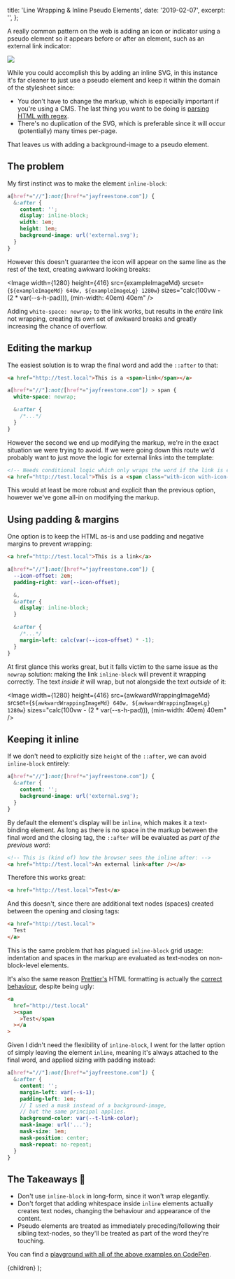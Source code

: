
  title: 'Line Wrapping & Inline Pseudo Elements',
  date: '2019-02-07',
  excerpt: '',
};

A really common pattern on the web is adding an icon or indicator using a pseudo element so it appears before or after an element, such as an external link indicator:

<Image 
  width={1280}
  height={640}
  src={headerImage}
/>

While you could accomplish this by adding an inline SVG, in this instance it's far cleaner to just use a pseudo element and keep it within the domain of the stylesheet since:

- You don't have to change the markup, which is especially important if you're using a CMS. The last thing you want to be doing is [parsing HTML with regex](https://stackoverflow.com/questions/1732348/regex-match-open-tags-except-xhtml-self-contained-tags/1732454#1732454).
- There's no duplication of the SVG, which is preferable since it will occur (potentially) many times per-page.

That leaves us with adding a background-image to a pseudo element.

## The problem

My first instinct was to make the element `inline-block`:

```scss
a[href*="//"]:not([href*="jayfreestone.com"]) {
  &:after {
    content: '';
    display: inline-block;
    width: 1em;
    height: 1em;
    background-image: url('external.svg');
  }
}
```

However this doesn't guarantee the icon will appear on the same line as the rest of the text, creating awkward looking breaks:

<Image 
  width={1280}
  height={416}
  src={exampleImageMd}
  srcset={`${exampleImageMd} 640w, ${exampleImageLg} 1280w`}
  sizes="calc(100vw - (2 * var(--s-h-pad))), (min-width: 40em) 40em"
/>

Adding `white-space: nowrap;` to the link works, but results in the *entire* link not wrapping, creating its own set of awkward breaks and greatly increasing the chance of overflow.

## Editing the markup

The easiest solution is to wrap the final word and add the `::after` to that:

```html
<a href="http://test.local">This is a <span>link</span></a>
```

```scss
a[href*="//"]:not([href*="jayfreestone.com"]) > span {
  white-space: nowrap;

  &:after {
    /*...*/
  }
}
```

However the second we end up modifying the markup, we're in the exact situation we were trying to avoid. If we were going down this route we'd probably want to just move the logic for external links into the template:

```html
<!-- Needs conditional logic which only wraps the word if the link is external. -->
<a href="http://test.local">This is a <span class="with-icon with-icon--external">link</span></a>
```

This would at least be more robust and explicit than the previous option, however we've gone all-in on modifying the markup.

## Using padding & margins

One option is to keep the HTML as-is and use padding and negative margins to prevent wrapping:

```html
<a href="http://test.local">This is a link</a>
```

```scss
a[href*="//"]:not([href*="jayfreestone.com"]) {
  --icon-offset: 2em;
  padding-right: var(--icon-offset);

  &,
  &:after {
    display: inline-block;
  }

  &:after {
    /*...*/
    margin-left: calc(var(--icon-offset) * -1);
  }
}
```

At first glance this works great, but it falls victim to the same issue as the `nowrap` solution: making the link `inline-block` will prevent it wrapping correctly. The text *inside it* will wrap, but not alongside the text *outside* of it:

<Image 
  width={1280}
  height={416}
  src={awkwardWrappingImageMd}
  srcset={`${awkwardWrappingImageMd} 640w, ${awkwardWrappingImageLg} 1280w`}
  sizes="calc(100vw - (2 * var(--s-h-pad))), (min-width: 40em) 40em"
/>

## Keeping it inline 

If we don't need to explicitly size `height` of the `::after`, we can avoid `inline-block` entirely:

```scss
a[href*="//"]:not([href*="jayfreestone.com"]) {
  &:after {
    content: '';
    background-image: url('external.svg');
  }
}
```

By default the element's display will be `inline`, which makes it a text-binding element. As long as there is no space in the markup between the final word and the closing tag, the `::after` will be evaluated as *part of the previous word*:

```html
<!-- This is (kind of) how the browser sees the inline after: -->
<a href="http://test.local">An external link<after /></a>
```

Therefore this works great:

```html
<a href="http://test.local">Test</a>
```

And this doesn't, since there are additional text nodes (spaces) created between the opening and closing tags:

```html
<a href="http://test.local">
  Test
</a>
```

This is the same problem that has plagued `inline-block` grid usage: indentation and spaces in the markup are evaluated as text-nodes on non-block-level elements. 

It's also the same reason [Prettier's](https://prettier.io/) HTML formatting is actually the [correct behaviour](https://twitter.com/svinkle/status/1070327883397283840), despite being ugly:

```html
<a
  href="http://test.local"
  ><span
    >Test</span
  ></a
>
```

Given I didn't need the flexibility of `inline-block`, I went for the latter option of simply leaving the element `inline`, meaning it's always attached to the final word, and applied sizing with padding instead:

```scss
a[href*="//"]:not([href*="jayfreestone.com"]) {
  &:after {
    content: '';
    margin-left: var(--s-1);
    padding-left: 1em;
    // I used a mask instead of a background-image, 
    // but the same principal applies.
    background-color: var(--t-link-color);
    mask-image: url('...');
    mask-size: 1em;
    mask-position: center;
    mask-repeat: no-repeat;
  }
}
```

## The Takeaways 🍕

- Don't use `inline-block` in long-form, since it won't wrap elegantly.
- Don't forget that adding whitespace inside `inline` elements actually creates text nodes, changing the behaviour and appearance of the content.
- Pseudo elements are treated as immediately preceding/following their sibling text-nodes, so they'll be treated as part of the word they're touching.

You can find a [playground with all of the above examples on CodePen](https://codepen.io/jayfreestone/pen/jdYENK).

  <WritingSingle meta={meta}>{children}</WritingSingle>
);